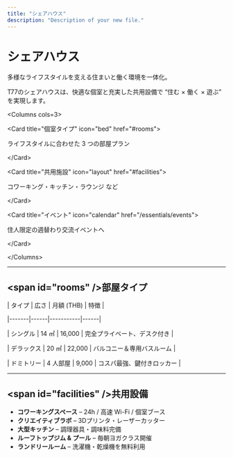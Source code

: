 ```yaml
---
title: "シェアハウス"
description: "Description of your new file."
---
```


# シェアハウス

多様なライフスタイルを支える住まいと働く環境を一体化。

T77のシェアハウスは、快適な個室と充実した共用設備で “住む × 働く × 遊ぶ” を実現します。

\<Columns cols=3\>

\<Card title="個室タイプ" icon="bed" href="#rooms"\>

ライフスタイルに合わせた 3 つの部屋プラン

\</Card\>

\<Card title="共用施設" icon="layout" href="#facilities"\>

コワーキング・キッチン・ラウンジ など

\</Card\>

\<Card title="イベント" icon="calendar" href="/essentials/events"\>

住人限定の週替わり交流イベントへ

\</Card\>

\</Columns\>

---

## \<span id="rooms" /\>部屋タイプ

| タイプ | 広さ | 月額 (THB) | 特徴 |

|-------|------|-----------|------|

| シングル | 14 ㎡ | 16,000 | 完全プライベート、デスク付き |

| デラックス | 20 ㎡ | 22,000 | バルコニー＆専用バスルーム |

| ドミトリー | 4 人部屋 | 9,000 | コスパ最強、鍵付きロッカー |

---

## \<span id="facilities" /\>共用設備

- **コワーキングスペース** – 24h / 高速 Wi-Fi / 個室ブース
- **クリエイティブラボ** – 3Dプリンタ・レーザーカッター
- **大型キッチン** – 調理器具・調味料完備
- **ルーフトップジム & プール** – 毎朝ヨガクラス開催
- **ランドリールーム** – 洗濯機・乾燥機を無料利用